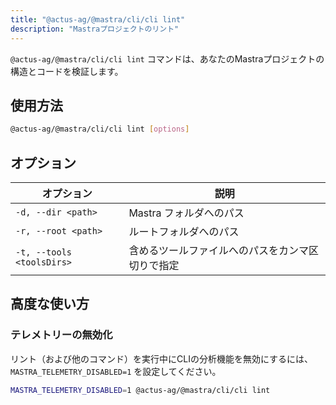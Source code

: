 ```yaml
---
title: "@actus-ag/@mastra/cli/cli lint"
description: "Mastraプロジェクトのリント"
---
```


`@actus-ag/@mastra/cli/cli lint` コマンドは、あなたのMastraプロジェクトの構造とコードを検証します。

## 使用方法

```bash
@actus-ag/@mastra/cli/cli lint [options]
```

## オプション

| オプション                | 説明                                             |
| ------------------------- | ------------------------------------------------ |
| `-d, --dir <path>`        | Mastra フォルダへのパス                          |
| `-r, --root <path>`       | ルートフォルダへのパス                           |
| `-t, --tools <toolsDirs>` | 含めるツールファイルへのパスをカンマ区切りで指定 |

## 高度な使い方

### テレメトリーの無効化

リント（および他のコマンド）を実行中にCLIの分析機能を無効にするには、`MASTRA_TELEMETRY_DISABLED=1` を設定してください。

```bash
MASTRA_TELEMETRY_DISABLED=1 @actus-ag/@mastra/cli/cli lint
```
